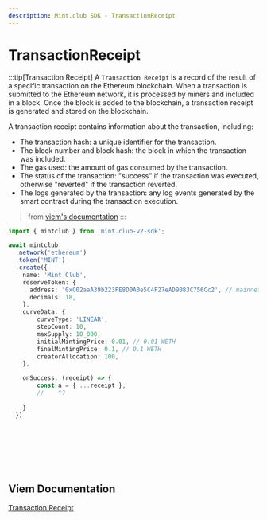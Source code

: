 ```yaml
---
description: Mint.club SDK - TransactionReceipt
---
```


# TransactionReceipt

:::tip[Transaction Receipt]
A `Transaction Receipt` is a record of the result of a specific transaction on the Ethereum blockchain. When a transaction is submitted to the Ethereum network, it is processed by miners and included in a block. Once the block is added to the blockchain, a transaction receipt is generated and stored on the blockchain.

A transaction receipt contains information about the transaction, including:

- The transaction hash: a unique identifier for the transaction.
- The block number and block hash: the block in which the transaction was included.
- The gas used: the amount of gas consumed by the transaction.
- The status of the transaction: "success" if the transaction was executed, otherwise "reverted" if the transaction reverted.
- The logs generated by the transaction: any log events generated by the smart contract during the transaction execution.

> from [viem's documentation](https://viem.sh/docs/glossary/terms#transaction-receipt)
:::

```ts twoslash [example.ts]
import { mintclub } from 'mint.club-v2-sdk';

await mintclub
  .network('ethereum')
  .token('MINT')
  .create({
    name: 'Mint Club',
    reserveToken: {
      address: '0xC02aaA39b223FE8D0A0e5C4F27eAD9083C756Cc2', // mainnet WETH token address 
      decimals: 18, 
    }, 
	curveData: {
		curveType: 'LINEAR', 
		stepCount: 10,
		maxSupply: 10_000,
		initialMintingPrice: 0.01, // 0.01 WETH 
		finalMintingPrice: 0.1, // 0.1 WETH
		creatorAllocation: 100,
	},

	onSuccess: (receipt) => {
		const a = { ...receipt };
		//    ^?
	
	}
  })









```

## Viem Documentation
[Transaction Receipt](https://viem.sh/docs/glossary/terms#transaction-receipt)